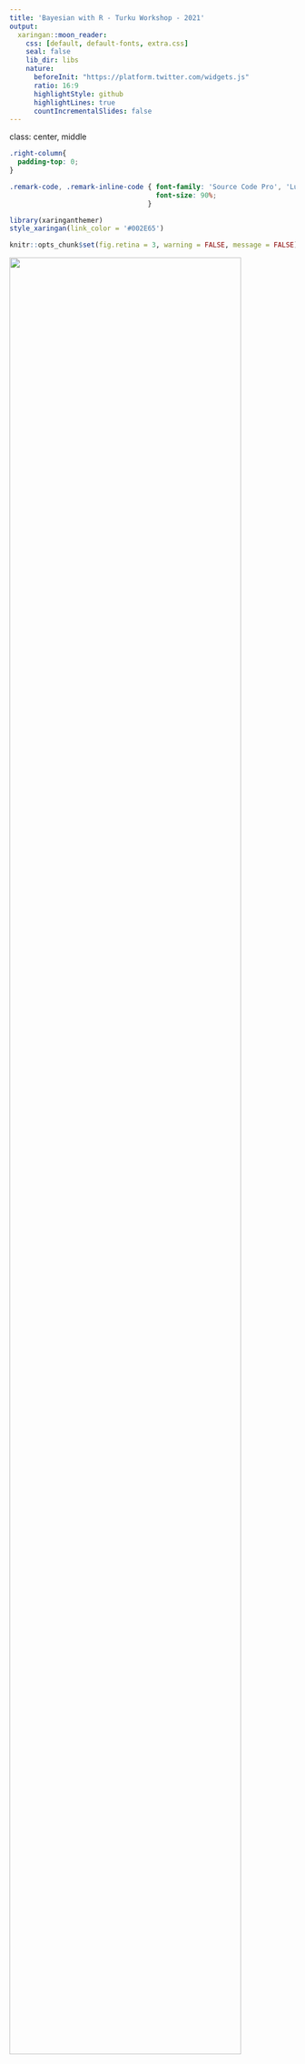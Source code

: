 ```yaml
---
title: 'Bayesian with R - Turku Workshop - 2021'
output:
  xaringan::moon_reader:
    css: [default, default-fonts, extra.css]
    seal: false
    lib_dir: libs
    nature:
      beforeInit: "https://platform.twitter.com/widgets.js"
      ratio: 16:9
      highlightStyle: github
      highlightLines: true
      countIncrementalSlides: false
---
```

class: center, middle
<style>

.center2 {
  margin: 0;
  position: absolute;
  top: 50%;
  left: 50%;
  -ms-transform: translate(-50%, -50%);
  transform: translate(-50%, -50%);
}

</style>

```css
.right-column{
  padding-top: 0;
}

.remark-code, .remark-inline-code { font-family: 'Source Code Pro', 'Lucida Console', Monaco, monospace;
                                    font-size: 90%;
                                  }


```

```r
library(xaringanthemer)
style_xaringan(link_color = '#002E65')
```


```r
knitr::opts_chunk$set(fig.retina = 3, warning = FALSE, message = FALSE)
```



<div class="my-logo-left"> <img src="img/UA-eng-hor-1-RGB.jpg" width="90%"/> </div>


# Workshop: Bayesian analyses in R 

.font160[
.SW-greenD[Sven De Maeyer]
]

[University of Antwerp / Faculty of Social Sciences]

.font80[
.UA-red[
13/09/2021
]
]


```r
library(tidyverse)
library(bayesplot)
library(tidybayes)
library(brms)
library(ggplot2)
library(DT)
library(bayestestR)
library(parameters)
library(see)
library(sjPlot)
library(RColorBrewer)
library(here)
```

---
background-image: url(despicable_me2.jpeg)
background-size: contain
class: inverse

## .yellow[About me]

- University  of Antwerp;  Faculty of Social Sciences; dept. Training and Education Sciences

- phd on methodological issues in research on School Effectiveness

- research on a broad range of topics (e.g. psychometrics, writing research, learning strategies, education for sustainable development, linguistics, speech development of impaired children, ...)

- my main focus shifted recently to Comparative Judgement and Learning from comparisons

- since a year or 2 discovering Bayesian Statistics & `brms`

<br>
<br>
<br>


Blog: https://svendemaeyer.netlify.app/

Twitter: @svawa

github: https://github.com/Sdemaeyer2

---
background-image: url(we_like_you_too.jpg)
background-size: contain
class: inverse, center, bottom


## .green[What about you?]

.black[Who has some experience with Bayesian analyses?]

.black[... with `Stan`?]

.black[ ... with `brms`?]

<br>
<br>
<br>

---
name: topicslide

# Topics

1.   Aims of the workshop & some practical stuff ([let's go there](#aims))

2.   What's Bayesian? ([let's go there](#Whats_Bayesian))

3.   Why .UA-red[`brms`]? ([let's go there](#why_brms))

4.   .UA-red[`brms`] basic example ([let's go there](#brms_example))

5.   Let's get practical: .SW-greenD[the example data] ([let's go there](#example_data))

6.   Let's slightly increase complexity ([let's go there](#add_complexity))

---
class: inverse-green, center, middle
name: aims

# 1.   Aims & practical stuff

.footnote[[<i> get me back to the topic slide</i>](#topicslide)]

---
## My aims  are ...
<br>
<br>
- to give some background on Bayesian statistics without getting too technical (I hope)
- to get you familiar with a basic workflow for a Bayesian analysis making use of .UA-red[ `brms`] and other great packages
- to let you apply what's learned on your data (so it's hands-on)
- to supply you with .UA-red[ `R code`] that may inspire
- to share some great sources

---

## All material is shared...

<br>

On Github there is a dedicated repository where you'll find:

- the Rmarkdown file for the slides

- saved models from the slides (some take too long to estimate 'live')

- data used for the exercises

<br>

The Github repository can be accessed using the following link:

[https://github.com/Sdemaeyer2/Turku_brms_2021]

<br>

The slides are on my Talks site [https://slides-sdemaeyer.netlify.app/]

---

## Zoom 
<br>
Recordings

<br>

Please ask questions and interfere! Just give a shout! 

<br>

Stuck with some exercises? 

$\rightarrow$ Share your screen and I will try to help

---
##Your own data

Day 2: 
.center2[
- some dedicated time to apply stuff to your own data
- be prepared:
  - think about some (simple) models (and possible priors...)
  - prepare your data  to avoid a lot of data issues on day 2
  - for the brave: try some modelling at home before day 2
]
---
name: Prerequisites

##Prerequisites

- be familiar with R
- have `CmdStan` & `cmdstanr` up and running (see https://mc-stan.org/cmdstanr/articles/cmdstanr.html)
- have `brms` installed
- have `tidyverse` installed


I will often use the .SW-greenD[functional programming] style making use of the pipe operator (works if `tidyverse` is loaded):

```r
A %>% B
```

This reads as .UA-red[take A] and then .UA-red[do B] 

An example:

```r
c(1,2,3,4,5) %>% mean()
```

reads as .UA-red[create a vector of the values 1, 2, 3, 4 and 5] and then .UA-red[calculate the mean]

Want to learn dplyr by nice GIFS: [hop to this great tweet feed](#tweet_dplyr)
---
class: inverse-green, center, middle
name: Whats_Bayesian

## What's Bayesian inference about?

.footnote[[<i> get me back to the topic slide</i>](#topicslide)]
---
## First things first...

<br>
<br>

What is <b>.SW-greenD[statistical inference]</b> about?

<br>
<br>

In your definition, what is a <b>.SW-greenD[statistical model]</b>?

<br>
<br>

What are <b>.SW-greenD[parameters]</b>?
---
## Frequentist vs. Bayesian inference

.pull-left[
```r
knitr::include_graphics("figures_inferences_NHST.jpeg")
```
]

.pull-right[
```r
knitr::include_graphics("figures_inferences_Bayes.jpeg")
```
]

---

## To get us started...

.left-column[
```r
knitr::include_graphics("Van_Helsing_1931.png")
```
]

.right-column[
- prof. dr. Von Helsing (a famous Vampire Hunter)

- How many Vampires are out there?

- Time for his famous .UA-red[Vampire Test]

- Sample of 200 citizens

- Result: 10.5%  = Vampire

- Ok, but what about the population?
]

---

## What a Frequentist approach can tell us

Make a Confidence Interval for the 10.5%:

- Estimate the sampling error:

  * sampling error: 0.0217

- Calculate upper and lower limit of the 95% CI:

  * lower: 0.0625
  * upper: 0.1475

- Inference:

> In 95% of the samples (of sample size 200) we would get a percentage of vampires varying somewhere between 6.25% and 14.75%

---

## The Bayesian approach

.left-column[
Before Von Helsing gathers data he had no knowledge at all! 

If we visualize this 'prior knowledge' it could look like this.]

.right-column[

```r
set.seed(1975)

Vamp_data_weinig <- sample(c(TRUE, FALSE), prob = c(0.14, 0.86),
                   size = 20, replace = TRUE)
n_draws = 10000
prior_prop = c(1, 1)
library(tidyverse)
data <- as.logical(Vamp_data_weinig)
data_indices <- round(seq(0, length(data), length.out = min(length(data) + 1, 20)))
proportion_success <- c(0, seq(0, 1, length.out = 100), 1)
dens_curves <- map_dfr(data_indices, function(i) {
    value <- ifelse(i == 0, "Prior", ifelse(data[i], "Vampire", "Not a Vampire"))
    label <- paste0("n=", i)
    probability <- dbeta(proportion_success,
                         prior_prop[1] + sum(data[seq_len(i)]),
                         prior_prop[2] + sum(!data[seq_len(i)]))
    probability <- probability / max(probability)
    data_frame(value, label, proportion_success, probability)
  })

dens_curves$label <- fct_rev(factor(dens_curves$label, levels =  paste0("n=", data_indices )))

dens_curves$value <- factor(dens_curves$value, levels = c("Prior", "Vampire", "Not a Vampire"))

library(purrr)

dens_curves0 <- dens_curves %>% filter(value == "Prior") 

p <- ggplot(dens_curves0, aes(x = proportion_success, y = label,
                               height = probability, fill = value)) 
p +
    ggridges::geom_density_ridges(stat="identity", color = "white", alpha = 0.8,
                                  panel_scaling = TRUE, size = 1) +
    scale_y_discrete("", expand = c(0.01, 0)) +
    scale_x_continuous("Proportion of Vampires") +
    scale_fill_manual(values = hcl(120 * 2:0 + 15, 100, 65), name = "", drop = FALSE) +
    ggtitle(paste0(
      "Prior distribution (before gathering data (so n=0))")) +
    theme_light() +
    theme(legend.position = "top")
```
]
---
## The Bayesian approach

.left-column[

Von Helsing starts testing ...

First tested person is NOT a Vampire!

So, 100% of Vampires is already less probable.

Time to adjust our knowledge
]

.right-column[
```r

set.seed(1975)

Vamp_data_vol <- sample(c(TRUE, FALSE), prob = c(0.14, 0.86),
                   size = 200, replace = TRUE)

set.seed(1975)

Vamp_data_weinig <- sample(c(TRUE, FALSE), prob = c(0.14, 0.86),
                   size = 20, replace = TRUE)

set.seed(1975)

Vamp_data_zeerweinig <- sample(c(TRUE, FALSE), prob = c(0.14, 0.86),
                   size = 1, replace = TRUE)

prop_model <- function(data = c(), prior_prop = c(1, 1), n_draws = 10000) {
  library(tidyverse)
  data <- as.logical(data)
  # data_indices decides what densities to plot between the prior and the posterior
  # For 20 datapoints and less we're plotting all of them.
  data_indices <- round(seq(0, length(data), length.out = min(length(data) + 1, 20)))
  
  # dens_curves will be a data frame with the x & y coordinates for the 
  # denities to plot where x = proportion_success and y = probability
  proportion_success <- c(0, seq(0, 1, length.out = 100), 1)
  dens_curves <- map_dfr(data_indices, function(i) {
    value <- ifelse(i == 0, "Prior", ifelse(data[i], "Vampire", "Not a Vampire"))
    label <- paste0("n=", i)
    probability <- dbeta(proportion_success,
                         prior_prop[1] + sum(data[seq_len(i)]),
                         prior_prop[2] + sum(!data[seq_len(i)]))
    probability <- probability / max(probability)
    data_frame(value, label, proportion_success, probability)
  })
  # Turning label and value into factors with the right ordering for the plot
  dens_curves$label <- fct_rev(factor(dens_curves$label, levels =  paste0("n=", data_indices )))
  dens_curves$value <- factor(dens_curves$value, levels = c("Prior", "Vampire", "Not a Vampire"))
  
  p <- ggplot(dens_curves, aes(x = proportion_success, y = label,
                               height = probability, fill = value)) +
    ggridges::geom_density_ridges(stat="identity", color = "white", alpha = 0.8,
                                  panel_scaling = TRUE, size = 1) +
    scale_y_discrete("", expand = c(0.01, 0)) +
    scale_x_continuous("Proportion of Vampires") +
    scale_fill_manual(values = hcl(120 * 2:0 + 15, 100, 65), name = "", drop = FALSE,
                      labels =  c("Prior   ", "Vampire   ", "Not a Vampire   ")) +
    ggtitle(paste0(
      "Binomial model - Data: ", sum(data),  " Vampires, " , sum(!data), " Not Vampires")) +
    theme_light() +
    theme(legend.position = "top")
  print(p)
  
  # Returning a sample from the posterior distribution that can be further 
  # manipulated and inspected
  posterior_sample <- rbeta(n_draws, prior_prop[1] + sum(data), prior_prop[2] + sum(!data))
  invisible(posterior_sample)
}

prop_model(Vamp_data_zeerweinig)
```

]
---

## The Bayesian approach

.left-column[
After testing the whole sample of 200 citizens, Von Helsing's knowledge is updated:
]

.right-column[
```r
Vamp_Posterior <- prop_model(Vamp_data_vol)
```
]
---

## The Bayesian approach

.left-column[
We get a probability for each possible percentage of vampires. 

* plot it in a .UA-red[probability density] plot

* summarize: e.g. 90% most probable values are situated between 7.5% and 14.8%
]

.right-column[
```r
Vamp_Posterior <- data.frame(Vamp_Posterior)
Vamp_Posterior$density_p <- pbinom(Vamp_Posterior$Vamp_Posterior,200,prob = c(0.14, 0.86))
p <- ggplot(Vamp_Posterior, aes(x = Vamp_Posterior)) 
p + geom_density(aes(y = ..density..*(1/10000)),color="darkblue", fill="lightblue",alpha=0.35)+
    theme_light() +
    theme(legend.position = "top") +
    scale_x_continuous("Proportion of Vampires") +
    scale_y_continuous("Density") +
    geom_vline(aes(xintercept=median(Vamp_Posterior)),
            color="darkblue", linetype="dashed", size=1) +
  annotate("label",label = "median = 0.107", x = 0.107, y = 0.001, colour = "darkblue")
```
]

---
## Advantages & Disadvantages of Bayesian analyses
<br>

Advantages:

- Natural approach to express uncertainty
- Ability to incorporate prior knowledge
- Increased model flexibility
- Full posterior distribution of the parameters
- Natural propagation of uncertainty

<br>

Disadvantage:

- Slow speed of model estimation
- Some reviewers don't understand you (<i>"give me the p-value"</i>)

.footnote[[*] Slight adaptation of a slide from Paul Bürkner's presentation available on YouTube  
[https://www.youtube.com/watch?v=FRs1iribZME] ] 

---

## Bayesian Theorem

.pull-left[
```r
knitr::include_graphics("prior_data_posterior.png")
```
]

.pull-right[

$$
P(\theta|data) = \frac{P(data|\theta)P(\theta)}{P(data)}
$$
<br>

with 

- $P(data|\theta)$ : the .UA-red[likelihood] of the data given our model $\theta$
- $P(\theta)$ : our .UA-red[prior] belief about model parameters 
- $P(\theta|data)$: the .UA-red[posterior] probability about model parameters
]

.footnote[meme from https://twitter.com/ChelseaParlett/status/1421291716229746689?s=20]
---

## Likelihood

.left-column[
  $P(data|\theta)$
  
  sometimes also written as
  
  $L(\theta|data)$
  ]
  
.right-colomn[

<br>

Actually this is our .UA-red[<b>model</b>] part

<br>

with $\theta$ being the model and all parameters in the model

]
---
## Likelihood

.left-column[
Example: 

.SW-greenD[<i>What if we want to model how fast people can run a 1OK?</i>]

```r
knitr::include_graphics("running.jpg")
```

]

.right-column[

Data = 10 observations (Running times for 10K in minutes)

```r
RT <- c(
  52,
  54,
  58,
  48,
  41, ## whoow; flying!
  49,
  72,
  53,
  64,
  62)
RT
```

The model (<i>normal distribution</i>):

$y_i \backsim N(\mu, \sigma)$

The parameter values that maximize the likelihood of our data:
.footnotessize[
```r
Mean_RT <- mean(RT, na.rm = T)
Mean_RT
Sd_RT   <- sd(RT, na.rm = T)
Sd_RT
```
  ]
]

---

## Prior
.center2[
.SW-greenD[
Expression of our prior knowledge (belief) about probable parameter values as a probability density function
]
<br> <br>
><i>"For Bayesians, the data are treated as fixed and the parameters vary. [...] Bayes' rule tells us that to calculate the posterior probability distribution we must combine a likelihood with a prior probability distribution over parameter values." </i>
<br> (Lambert, 2018, p.88)
]

---

## Prior

.left-column[
Example: 

.SW-greenD[<i>What if we want to model how fast people can run a 1OK?</i>]

```r
knitr::include_graphics("running.jpg")
```

]

.right-column[

$y_i \backsim N(\mu, \sigma)$

Express our prior beliefs about 

.UA-red[
$\mu$
] 

and 
.UA-red[
$\sigma$
]

.UA-blue[
> .Large[🤔] <i> Please share your thoughts? What are possible values of  the population average and standard deviation for our example?] </i>

]

---

## Prior

.pull-left[
### Uninformative / Vague

When .SW-greenD[objectivity] is crucial and you want <i> .SW-greenD[let the data speak for itself...] </i>

]
.pull-right[
### Informative

When including significant information is crucial 

-   previously collected data
-   results from former research/analyses
-   data of another source
-   theoretical considerations
]

---

## Prior

.left-column[
Example: 

.SW-greenD[<i>What if we want to model how fast people can run a 1OK?</i>]

```r
knitr::include_graphics("running.jpg")
```

]

.right-column[
<b>Vague priors for $\mu$ </b>

```r
X <- seq(0, 200, by = 0.1)

Vague1 <- dnorm(
  X, 
  50,
  20
  )

Vague2 <- dunif(
  X,
  min = 1,
  max = 180
)


data_frame(X, Vague1, Vague2) %>%
  pivot_longer(c(Vague1, Vague2)) %>%
  rename(Prior = name) %>%
  ggplot(aes(x = X, y = value, lty = Prior)) + 
    geom_line() +
    labs(
      x = expression(mu),
      y = "density"
    ) +
  theme_linedraw()

```

]

---

## Say we have following priors

```r
par(mfrow=c(2,2))
curve( dnorm( x , 50 , 20 ) , from=1 , to=200 ,xlab="mu", main="Prior for mu")
curve( dunif( x , 1 , 40 ) , from=-10 , to=50 ,xlab="sigma", main="Prior for sigma")
```

---
## Calculate the Posterior by hand (aka .UA-red[grid approximation])
.pull-left[
```r
# sample some values for mu and sigma
mu.list <- seq(from = 30, 
               to = 90, 
               length.out=200)
sigma.list <- seq(from = 2, 
                  to = 30, 
                  length.out = 200)
post <- expand.grid(mu = mu.list, 
                    sigma = sigma.list)

# Calculate the loglikelihood of the data
# for each parameter value
post$LL <- 
  sapply(1:nrow(post), 
    function(i) sum(
      dnorm(
        RT ,
        mean=post$mu[i] ,
        sd=post$sigma[i] ,
        log=TRUE ) ) )
```

]
.pull-right[
```r
# Calculate posterior as product 
# of LL and Prior
# but you see a '+ sign' 
# because we put everything on the 
# log scale 
# (to avoid getting zero's 
#  due to rounding in R)

post$prod <- post$LL + 
  dnorm(post$mu, 50 , 10 , TRUE) + 
  dunif(post$sigma , 1 , 40 , TRUE)

# Re-scale the posterior 
# to the probability scale
post$prob <- exp(post$prod - 
                   max(post$prod)
                 )
```
]

---

## Visualise the posterior distribution

<i> Make a contour plot </i>

.pull-left[

```r
# Sampling going on
# So for reproducibility

set.seed(1975)

post %>%
  # sample 10000 rows
  # with replacement
  # higher prob higher prob to 
  # be sampled
  sample_n(size = 10000, 
           replace = TRUE, 
           weight = prob) %>%
  
  # create the plot
  ggplot(aes(x = mu, y = sigma)) +
  geom_density_2d_filled() + 
  theme_minimal()
```
]

.pull-right[

```r
set.seed(1975)

post %>%
  sample_n(size = 10000, replace = TRUE, weight = prob) %>%
  ggplot(aes(x = mu, y = sigma)) +
  geom_density_2d_filled() + 
  theme_minimal()
```
]

---

## Visualise the posterior distributions

<i> Or sample from posterior and plot simple density plots </i>

```r
sample.rows <- sample(1:nrow(post), size=10000, replace=TRUE, prob=post$prob)

sample.mu <- post$mu[sample.rows]
sample.sigma <- post$sigma[sample.rows]
```

.pull-left[

```r
plot(density(sample.mu),main="mu")
```
]

.pull-right[
```r
plot(density(sample.sigma),main="sigma")
```
]
---
class: inverse-green, center, middle
name: why_brms

## 3. Why `brms`?

.footnote[[<i> get me back to the topic slide</i>](#topicslide)]
---
## Imagine

A 'simple' linear model

<br>

$$\begin{aligned}
  & RT_{i}  \sim N(\mu,\sigma_{e_{i}})\\
  & \mu = \beta_0 + \beta_1*\text{Weigth}_{i} + \beta_2*\text{Height}_{i} + \beta_3*\text{Age}_{i} + \beta_4*\text{WeeklyTrainingHours}_{i} + \beta_5*\text{Gender}_{i} \\
\end{aligned}$$

<br>

So you can get a REALLY LARGE number of parameters!

---
## Markov Chain Monte Carlo - Why?

Complex models $\rightarrow$ Large number of parameters $\rightarrow$ exponentional number of combinations!

<br>

Posterior gets unsolvable by grid approximation

<br>

We will approximate the 'joint posterior' .SW-greenD[by 'smart' sampling]

<br>

Samples of combinations of parametervalues are drawn

<br>

BUT: .SW-greenD[samples will not be random!]

---
## MCMC - demonstrated

.center2[
Following link brings you to an interactive tool that let's you get the basic idea behind MCMC sampling:

https://chi-feng.github.io/mcmc-demo/app.html#HamiltonianMC,standard
]

---

## Side-step: conjugate priors

Some prior probability distributions can be <i>'more easely'</i> combined with a certain likelihood!

These are called .SW-greenD[<b>conjugate</b>] priors

<b>PRO: </b>

You can actually analytically calculate the posterior. 
So: no need for all the sampling and approximation of the posterior.

A list of conjugate likelihood-prior pairs: https://en.wikipedia.org/wiki/Conjugate_prior

<b>BUT: </b>
><i>"Simplicity comes with a cost! In most real-life examples of inference, the contraint of choosing likelihood-prior conjugate pairs is too restrictive and can lead us to use models that inadequately capture the variability in the data. (Lambert, 2018, p. 209)"

---
## Software

<br>

- different dedicated software/packages are available: JAGS / BUGS / Stan

<br>

- most powerful is .UA-red[Stan]! Specifically the *Hamiltonian Monte Carlo* algorithm makes it the best choice at the moment


<br>


- .UA-red[Stan] is a probabilistic programming language that uses C++ 

---

## Example of Stan code

.scriptsize[
```r
load(here("Models", "Model_math_naive.R"))
stancode(Model_math_naive)
```
]
---

![alt text](brms_procedure.jpeg)

---
class: inverse-green, center, middle
name: brms_example

## 4. `brms` basic example

.footnote[[<i> get me back to the topic slide</i>](#topicslide)]
---

## `brms` syntax
Very very similar to `lme4` and in line with typical R-style writing up of a model ...
.pull-left[
`lme4`

```r
Model <- lmer(
  y ~ x1 + x2 + (1|Group),
  data = Data,

  
  
  ...
)
```
]


.pull-left[
`brms`

```r
Model <- brm(
  y ~ x1 + x2 + (1|Group),
  data = Data,
* family = "gaussian",
* backend = "cmdstanr"
  
  ...
)
```
]

Notice: 

- `family = "gaussian"` indicates the "likelihood" function we will use
- `backend = "cmdstanr"` indicates the way we want to interact with Stan and C++

---

## Let's retake the example on running
.left-column[
Example: 

.SW-greenD[<i>What if we want to model how fast people can run a 1OK?</i>]

```r
knitr::include_graphics("running.jpg")
```

]

.right-column[
The simplest model looked like:

$$
RT_i \sim N(\mu,\sigma_e)
$$

In `brms` this model is:

```r
# First make a dataset from our RT vector
DataRT <- data_frame(RT)

Mod_RT1 <- brm(
  RT ~ 1, # We only model an intercept
  data = DataRT,
  backend = "cmdstanr",
  seed = 1975
)
```

.UA-red[<b>
.Large[🏃]  Try it yourself and run the model ...
</b>
]
]

---

```r
Mod_RT1 <- readRDS(here("models", "Mod_RT1.RDS"))
```

```r
knitr::include_graphics("RT_Model1_Estimation.jpg")
```

---
## But ...
.center2[
```r
knitr::include_graphics("MCMC_Skeleton.jpg")
```
]
---

## So

For the workshop all models are in the .SW-greenD[models] folder

You can normally read model information with `readRDS`

Here's an example:

```r
Mod_RT1 <- readRDS(here("models", "Mod_RT1.RDS"))
```

This model information was saved with the `saveRDS` function:

```r
saveRDS(Mod_RT1, here("models", "Mod_RT1.RDS"))
```

.footnote[Notice that I use the package `here` allowing me to access files anywhere in the RStudio Projects folder using the `here( )` commando (no fuzz with paths on your computer)]

---

# MCMC = sampling

.left-column[
MCMC results will differ each time run 

<br>

Of course, not a lot if your model is good!

<br>

So, what if you want to be reproducible?

]


.right-column[

```r
Mod_RT1 <- brm(
  RT ~ 1, # We only model an intercept
  data = DataRT,
  backend = "cmdstanr",
* seed = 1975 # make sure we get the same results each time :-)
)
```

]

---

## Good old `summary( )` function


```r
summary(Mod_RT1)
```

---

## Samples & chains?

```r
summary(Mod_RT1)
```

<i>By default `brms` sets .SW-greenD[4 chains of 2000 iterations] of which .SW-greenD[1000 iterations/chain are warm-up] </i>

---

## Samples & chains: what are 'burn-in' iterations

.center2[
```r
knitr::include_graphics("mcmc_fases_p1.png")
```
]

---

## Samples & chains: what are 'burn-in' iterations

.center2[
```r
knitr::include_graphics("mcmc_fases_p2.png")
```
]

---

## Samples & chains: what are 'burn-in' iterations

.center2[
```r
knitr::include_graphics("mcmc_fases_p3.png")
```
]

---

## Good ald `plot( )` function
.pull-left[
```r
plot(Mod_RT1)
```
]
.pull-right[

.UA-red[Left panel]

the posterior distributions (<i>later we will see other more informative ways to plot the information in the posterior</i>)

.UA-red[Right panel] 

the convergence of the each parameter 

$\rightarrow$ should look like a caterpillar


```r
knitr::include_graphics("catterpillar.jpeg")
```

]

---

## Model Convergence

.pull-left[
```r
knitr::include_graphics("Vethari_paper.jpg")
```
]
.pull-right[
- $\widehat R$ < 1.015 for each parameter estimate

- at least 4 chains are recommended

- Effective Sample Size (ESS) > 400 to rely on $\widehat R$ 
]

---

## Let's inspect the output again

```r
summary(Mod_RT1)
```

---
class: inverse-green, center, middle
name: example_data

## 5. Let's get practical: the example dataset

.footnote[[<i> get me back to the topic slide</i>](#topicslide)]
---
## Judging 'argumentative texts'


![alt text](DPAC__Groep_1_CJ__DMM_607-701_Page_1-2.png__Full_recordings__All_Participants.jpg)
---

## Procedure

- 26 high school teachers (Dutch) voluntary participated

- each did 10 comparisons of 2 argumentative texts from 10th graders

- 3 batches of comparisons with random allocation of judges to one of the batches

- all batches similar composition of comparisons regarding the characteristics of the pairs; the pairs, however not the same

- Tobii TX300 dark pupil eye-tracker with a 23-inch TFT monitor (max. resolution of 1920 x 1080 pixels)

- data sampled binocularly at 300 Hz 

---
## AOI's

![alt text](example_AOI.png)
---

## The data

```r
load(here("data","Durations_CJ.Rdata"))

Durations_CJ %>% 
  DT::datatable(
  fillContainer = FALSE, 
  options = list(pageLength = 8,
                 columnDefs = list(list(
                    targets = 1,
                    render = JS(
                    "function(data, type, row, meta) {",
                    "return type === 'display' && data.length > 5 ?",
                    "'<span title=\"' + data + '\">' + data.substr(0, 6) + '...</span>' :                        data;",
                    "}")
                    )
                  )), 
    callback = JS('table.page(1).draw(false);')
) %>% formatRound(columns=c('Dur_Log'), digits=3)
```


---
class: inverse-green, center, middle
name: add_complexity

## 6. Let's slightly increase complexity

.footnote[[<i> get me back to the topic slide</i>](#topicslide)]

---

## Question 1

.UA-red[<i><b> How much time do people spend in a text (in total) when comparing two texts? </i></b>]

A simple model could look like:

$$
log(Time_i) \sim N(\mu,\sigma_e)
$$

with $Time_i$ being the total time for each combination of participant, comparison and AOI_type

.small[
```r
Durations_CJ %>%
  group_by(Partic, Compar, AOI_Type) %>%
  summarize(
    Dur_Seconds = mean(Dur_Seconds),
    Dur_Log = mean(Dur_Log)
  ) %>% head(5)
```
]

---

## Question 1

.UA-red[<i><b> How much time do people spend in a text (in total) when comparing two texts? </i></b>]

A simple model could look like:

$$
log(Time_i) \sim N(\mu,\sigma_e)
$$

----
.UA-red[<b>
.left-column[.Super[🏃]  ]

.right-column[
- Try it yourself and run the model
- Inspect convergence
- Interpret the results
</b>
]
]

---

## Question 1

First we make a dataset

```r
Data_CJ1 <- Durations_CJ %>%
  group_by(Partic, Compar, AOI_Type) %>%
  summarize(
    Dur_Seconds = mean(Dur_Seconds),
    Dur_Log = mean(Dur_Log)
  )
```

Then we can run the model

```r
Model1_CJ <- brm(
  Dur_Log ~ 1,
  data = Data_CJ1,
  family = "gaussian",
  backend = "cmdstanr",
  seed = 1975
)
```

---

## Question 1

```r
Model1_CJ <- readRDS(here("models", "Model1_CJ.RDS"))
summary(Model1_CJ)
```

???

Convergence is clearly ok!

---

## Question 1

```r
plot(Model1_CJ)
```

---

## Further exploration of the posterior

Pull the 4000 samples of our parameter values from the posterior with

.UA-red[`posterior_samples()`]

```r
posterior_samples(Model1_CJ) %>%
  head(10)
```

.footnote[*with the `head()` function we ask to only show the first 10 rows]

---

## Time to unpack the plotting power of `ggplot2`
.center2[
First we set a custom theme that makes our plots look 'better'


```r
theme_set(theme_linedraw() +
            theme(text = element_text(family = "Times"),
                  panel.grid = element_blank()))
```
]

---
## Time to unpack the plotting power of `ggplot2`

.pull-left[
Package .UA-red[`tidybayes`] is a wrapper including functions from .UA-red[`ggdist`] that open a lot of plotting options

.footnotesize[

```r
posterior_samples(Mode1l_CJ) %>%         # Get draws of the posterior
  select(b_Intercept) %>%                # Only select our Intercept
  pivot_longer(everything()) %>%         # Rearrange the result to plot
  ggplot(aes(x = value, y = name)) +     # Let's plot...
*   stat_pointinterval(.width = .89) +   # 89% CI
    xlab("marginal posterior")           # Set our x-axis label
```
]
]

.pull-right[
```r
posterior_samples(Model1_CJ) %>%
  select(b_Intercept) %>%
  pivot_longer(everything()) %>%
  ggplot(aes(x = value, y = name)) +
    stat_pointinterval(.width = .89) +
    xlab("marginal posterior")
```
]

---
## Your turn

.center2[
.UA-red[<b>
.left-column[.Super[🏃]  ]


- Make a similar plot for the estimate of the standard deviation
- With a CI of 80%
- Interpret the results
</b>
]
]

---

## Solution...

.pull-left[
.footnotesize[

```r
posterior_samples(Mode1l_CJ) %>%         # Get draws of the posterior
* select(sigma) %>%                      # Only select sigma
  pivot_longer(everything()) %>%         # Rearrange the result to plot
  ggplot(aes(x = value, y = name)) +     # Let's plot...
*   stat_pointinterval(.width = .80) +   # 80% CI
    xlab("marginal posterior")           # Set our x-axis label
```
]
]

.pull-right[
```r
posterior_samples(Model1_CJ) %>%
  select(sigma) %>%
  pivot_longer(everything()) %>%
  ggplot(aes(x = value, y = name)) +
    stat_pointinterval(.width = .80) +
    xlab("marginal posterior")
```
]

---

## Another type of plot with some more information in it

Let's use .UA-red[`stat_interval()`] from the `ggdist` package
.pull-left[
.scriptsize[

```r
posterior_samples(Model1_CJ) %>%  
  select(b_Intercept) %>%               
  ggplot(aes(x = b_Intercept, y = 0)) +             
*  stat_interval(
*    .width = c(.95,.90,.50)   # The CI's to plot 
*    ) + 
   xlab("marginal posterior") + 
   scale_y_continuous(   # No y-axis information
     NULL, 
     breaks = NULL
     ) +
   scale_color_brewer()
```
]
]

.pull-right[
```r
posterior_samples(Model1_CJ) %>%  
  select(b_Intercept) %>%               
  ggplot(aes(x = b_Intercept, y = 0)) +                 
   stat_interval(
     .width = c(.95,.90,.50)
     ) +
   xlab("marginal posterior") + 
   scale_y_continuous(
     NULL, 
     breaks = NULL) +
   scale_color_brewer()
```
]

---

## Your turn

.center2[
.UA-red[<b>
.left-column[.Super[🏃]  ]


- Make a similar plot for the estimate of the standard deviation
- With a CI of 50%, 80%, 89%, 95% 
</b>
]
]
---

## Solution

.pull-left[
.scriptsize[

```r
posterior_samples(Model1_CJ) %>%  
  select(sigma) %>%               
  ggplot(aes(x = sigma, y = 0)) +             
*  stat_interval(
*    .width = c(.95, .89,.80,.50)   # The CI's to plot 
*    ) + 
   xlab("marginal posterior") + 
   scale_y_continuous(  
     NULL, 
     breaks = NULL
     ) +
   scale_color_brewer()
```
]
]

.pull-right[
```r
posterior_samples(Model1_CJ) %>%  
  select(sigma) %>%               
  ggplot(aes(x = sigma, y = 0)) +                 
   stat_interval(
     .width = c(.95,.89,.80,.50)
     ) +
   xlab("marginal posterior") + 
   scale_y_continuous(
     NULL, 
     breaks = NULL) +
   scale_color_brewer()
```
]
---

## We can also integrate plots for mu and sigma

And we introduce the .UA-red[`stat_halfeye()`] function of `ggdist`
.pull-left[
.footnotesize[

```r
names <- c("mu","sigma")

posterior_samples(Model1_CJ) %>%
  select(b_Intercept,sigma) %>%
  set_names(names) %>%
  pivot_longer(everything()) %>%
  ggplot(aes(x = value, y = 0)) +
*  stat_halfeye(.width = .89, normalize = "panels") +
   scale_y_continuous(NULL, breaks = NULL) +
   xlab("marginal posterior") +
   facet_wrap(~name, scales = "free")
```
]
]

.pull-right[
```r
names <- c("mu","sigma")

posterior_samples(Model1_CJ) %>%
  select(b_Intercept,sigma) %>%
  set_names(names) %>%
  pivot_longer(everything()) %>%
  ggplot(aes(x = value, y = 0)) +
  stat_halfeye(.width = .89, normalize = "panels") +
  scale_y_continuous(NULL, breaks = NULL) +
  xlab("marginal posterior") +
  facet_wrap(~name, scales = "free")
```
]
---

## Your turn

.center2[
.UA-red[<b>
.left-column[.Super[🏃]  ]


- Try to replicate the graph
- But with other CI's (e.g. for 50%, 90% and 95%)
</b>
]
]

---

## Solution

.pull-left[
.footnotesize[

```r
names <- c("mu","sigma")

posterior_samples(Model1_CJ) %>%
  select(b_Intercept,sigma) %>%
  set_names(names) %>%
  pivot_longer(everything()) %>%
  ggplot(aes(x = value, y = 0)) +
*  stat_halfeye(
*   .width = c(.50, .90, .95), normalize = "panels") +
   scale_y_continuous(NULL, breaks = NULL) +
   xlab("marginal posterior") +
   facet_wrap(~name, scales = "free")
```
]
]

.pull-right[
```r
names <- c("mu","sigma")

posterior_samples(Model1_CJ) %>%
  select(b_Intercept,sigma) %>%
  set_names(names) %>%
  pivot_longer(everything()) %>%
  ggplot(aes(x = value, y = 0)) +
  stat_halfeye(.width = c(.5, .9, .95), normalize = "panels") +
  scale_y_continuous(NULL, breaks = NULL) +
  xlab("marginal posterior") +
  facet_wrap(~name, scales = "free")
```
]

---

## How to get rid of the log?

We can simply do calculations with our posterior samples! So, we can just use `exp()`:

.pull-left[
.footnotesize[

```r
names <- c("mu_log_scale","mu_sec", "sigma")

posterior_samples(Model1_CJ) %>%
  select(b_Intercept,sigma) %>%
* mutate(
*     mu_sec = exp(b_Intercept)
* ) %>% 

  # we do the select() again to reorder the columns
  # this is not super necessary, but then look out
  # with setting the names of the columns!
  
* select(b_Intercept, mu_sec, sigma) %>%
  set_names(names) %>%
  pivot_longer(everything()) %>%
  ggplot(aes(x = value, y = 0)) +
  stat_halfeye(.width = c(.5, .9, .95), normalize = "panels") +
  scale_y_continuous(NULL, breaks = NULL) +
  xlab("marginal posterior") +
  facet_wrap(~name, scales = "free")
```

]
]

.pull-right[

```r
names <- c("mu_log_scale","mu_sec", "sigma")

posterior_samples(Model1_CJ) %>%
  select(b_Intercept,sigma) %>%
  mutate(
      mu_sec = exp(b_Intercept)
  ) %>% 
  select(b_Intercept, mu_sec, sigma) %>%
  set_names(names) %>%
  pivot_longer(everything()) %>%
  ggplot(aes(x = value, y = 0)) +
  stat_halfeye(.width = c(.5, .9, .95), normalize = "panels") +
  scale_y_continuous(NULL, breaks = NULL) +
  xlab("marginal posterior") +
  facet_wrap(~name, scales = "free")
```

]

---

## Question 2

.UA-red[<i><b> Does the time that people spend reading a text differs for both texts if we control for the length of the text? </i></b>]

A model could look like:

$$\begin{aligned}
  & log(Time_{i})  \sim N(\mu,\sigma_{e_{i}})\\
  & \mu = \beta_0 + \beta_1*\text{Right_Text}_{i} + \beta_2*\text{Text_Length}_{i} \\
\end{aligned}$$


```r
load(here("data", "Data_CJ2.Rdata"))
head(Data_CJ2, 6)
```


---

## Your turn

.center2[
.UA-red[<b>
.left-column[.Super[🏃]  ]


- Try to run the model with `brms`
- Check model convergence
- Make one plot to visualise the posteriors for the regression parameters
</b>
]
]

---

## Solution

```r
Model2_CJ <- brm(
  Dur_Log ~ 1 + Text_Length + Right_Text,
  data = Data_CJ2,
  family = "gaussian",
  backend = "cmdstanr",
  seed = 1975
)
```


---

## Solution

Visual checking of convergence

```r
Model2_CJ <- readRDS(here("models", "Model2_CJ.RDS"))
```

.pull-left[
```r
plot(Model2_CJ)
```
]

.pull-right[
```r
plot(Model2_CJ)
```
]


---

## Solution: check output

.small[
```r
summary(Model2_CJ)
```
]

---

## Solution: create plot on posteriors for beta's


.pull-left[

```r
posterior_samples(Model2_CJ) %>%
  select(
    b_Intercept,
    b_Text_Length,
    b_Right_Text
  ) %>%
  pivot_longer(everything()) %>%
  ggplot(aes(x = value, y = 0)) +
  stat_halfeye(
    .width = c(.5, .9, .95), 
    normalize = "panels") +
  scale_y_continuous(NULL, breaks = NULL) +
  xlab("marginal posterior") +
  facet_wrap(~name, scales = "free")
  
```
]

.pull-right[
```r
posterior_samples(Model2_CJ) %>%
  select(
    b_Intercept,
    b_Text_Length,
    b_Right_Text
  ) %>%
  pivot_longer(everything()) %>%
  ggplot(aes(x = value, y = 0)) +
  stat_halfeye(.width = c(.5, .9, .95), normalize = "panels") +
  scale_y_continuous(NULL, breaks = NULL) +
  xlab("marginal posterior") +
  facet_wrap(~name, scales = "free")
  
```
]

---

## Let's introduce `mcmc_areas()` from the `bayesplot`

.pull-left[
```r
mcmc_areas(
  Model2_CJ,
  pars = c("b_Intercept", 
           "b_Text_Length",
           "b_Right_Text"),
  prob = 0.89
)
```


]

.pull-right[

```r
mcmc_areas(
  Model2_CJ,
  pars = c("b_Text_Length",
           "b_Right_Text"),
  prob = 0.89
)
```

]


---

## or `mcmc_areas_ridges` from `bayesplot`

.pull-left[
```r
mcmc_areas_ridges(
  Model2_CJ,
  pars = c("b_Text_Length",
           "b_Right_Text"),
  prob = 0.89
)
```


]

.pull-right[

```r
mcmc_areas_ridges(
  Model2_CJ,
  pars = c("b_Intercept", 
           "b_Text_Length",
           "b_Right_Text"),
  prob = 0.89
)
```

]

---

## or `mcmc_intervals` from `bayesplot`

& let's play around with the `color_scheme_set()` that works with all `bayesplot` functions...

.pull-left[
```r
color_scheme_set("red")
mcmc_intervals(
  Model2_CJ,
  pars = c("b_Text_Length",
           "b_Right_Text"),
  prob = 0.89
)
```


]

.pull-right[

```r
color_scheme_set("red")
mcmc_intervals(
  Model2_CJ,
  pars = c("b_Text_Length",
           "b_Right_Text"),
  prob = 0.89
)
```

]

---

## CI's (ETI's) vs. HDI's


```r
# Generate a gamma distribution (that is skew)
set.seed(1975)
posterior <- distribution_gamma(1000, 1.5, 2)

# Compute HDI and Quantile CI
ci_hdi <- ci(posterior, method = "HDI")
ci_eti <- ci(posterior, method = "ETI")

# Plot the distribution and add the limits of the two CIs
posterior %>% 
  estimate_density(extend = TRUE) %>% 
  ggplot(aes(x = x, y = y)) +
  geom_area(fill = "#E6AB02") +

  # HDI in green
  geom_vline(xintercept = ci_hdi$CI_low, color = "#66A61E", size = 2) +
  geom_vline(xintercept = ci_hdi$CI_high, color = "#66A61E", size = 2) +
  # ETI in purple
  geom_vline(xintercept = ci_eti$CI_low, color = "#7570B3", size = 2) +
  geom_vline(xintercept = ci_eti$CI_high, color = "#7570B3", size = 2) +
  scale_y_continuous("posterior probability density") +
  scale_x_continuous("possible parameter values") +
  ggtitle("A skew posterior with a 89% HDI (green lines) \n and a 89% CI (aka ETI) (purple lines)")
```



---

## Alternative for p-values?

---

## Alternative for p-values?

.pull-left[
```r
knitr::include_graphics("Kruchke_2018.jpg")
```
]
.pull-right[

<b>.UA-red[ROPE] </b>: Region Of Practical Equivalence

.SW-greenD[
<i> 
> Set a region of parameter values that can be considered equivalent to having no effect

</i>
]

- in standard effect sizes the advised default is a range of -0.1 to 0.1

- this equals half of a small effect size (Cohen, 1988)

- all parameter values in that range are set equal to no effect
]

---

## Alternative for p-values?

.pull-left[
```r
knitr::include_graphics("Kruchke_2018.jpg")
```
]
.pull-right[

<b>.UA-red[ROPE + HDI rule] </b>

- 95% of HDI out of ROPE $\rightarrow$ $H_0$ rejected

- 95% of HDI all in ROPE $\rightarrow$ $H_0$ not rejected

- 95% of HDI partially out of ROPE $\rightarrow$ undecided
]

---

## HDI + ROPE with `brms` results

We can use the `equivalence_test()` function of the `bayestestR` package

```r
equivalence_test(Model2_CJ)
```

---

## Or the `parameters` package

This package has the nice flexible `model_parameters()` function!

.footnotezise[
```r
posterior_samples(Model2_CJ) %>%
  model_parameters(rope_range=c(-0.12,0.12))
```
]

`pd` stands for <i>.SW-greenD[probability of direction]</i>

---

## Now it's getting more fun

We can combine `model_parameters()` with `plot()` because the `see` package deals with the output!


.pull-left[
```r
posterior_samples(Model2_CJ) %>%
  select(
    b_Right_Text,
    b_Text_Length
  ) %>%
  model_parameters(
    ) %>%
  plot(show_labels = TRUE, 
       size_text = 3)
```
]

.pull-right[

```r
posterior_samples(Model2_CJ) %>%
  select(
    b_Right_Text,
    b_Text_Length
  ) %>%
  model_parameters() %>%
  plot(show_labels = TRUE, size_text = 3)
```
]

---

## Now it's getting more fun

And another one ... 

We can combine `equivalence_test` with `plot()` as well thx to the `see` package!


.pull-left[
```r
equivalence_test(Model2_CJ) %>%
  plot( )
```
]

.pull-right[

```r
equivalence_test(Model2_CJ) %>%
  plot( )
```
]

---

<i>"Hey! You promised mixed effects model"</i>

## Question 3

.UA-red[<i><b> Does the time that people spend reading a text differs for both texts if we control for the length of the text? </i></b>]


In the previous analyses we neglected that we have multiple observations per person!


A mixed effects model could look like:

$$\begin{aligned}
  & log(Time_{ij})  \sim N(\mu,\sigma_{e_{ij}})\\
  & \mu = \beta_0 + \beta_1*\text{Right_Text}_{i} + \beta_2*\text{Text_Length}_{i} + \mu_j\\
  & \mu_j \sim N(0,\sigma_{u_j})
\end{aligned}$$

---

## Adding random term to the model 

```r
Model3_CJ <- brm(
* Dur_Log ~ Text_Length + Right_Text + (1|Partic),
  data = Data_CJ2,
  family = "gaussian",
  backend = "cmdstanr",
  seed = 1975
)
```

----

.UA-red[<b>
.left-column[.Super[🏃]  ]


- Estimate the model
- Check the output
- Interpret the results
</b>
]



---

## Solution

.footnotesize[
```r
Model3_CJ <- readRDS(here("models", "Model3_CJ.RDS"))

summary(Model3_CJ)
```
]

---

## What do we get?

If we want to plot information on the variances (or sd) we have to know the names of elements

.footnotesize[
```r
posterior_samples(Model3_CJ) %>%
  str()
```
]

---

# Your turn!

.UA-red[<b>
.left-column[.Super[🏃]  ]


- Make a plot to summarise the posterior for sigma & the sd for participants
- If your quick! Play around with different options we saw
</b>
]

---

## A possible solution:

.pull-left[
```r
posterior_samples(Model3_CJ) %>%
  select(
    sigma,
    sd_Partic__Intercept
  ) %>%
  model_parameters(
    ) %>%
  plot(show_labels = TRUE, 
       size_text = 3)
```
]

.pull-right[
```r
posterior_samples(Model3_CJ) %>%
  select(
    sigma,
    sd_Partic__Intercept
  ) %>%
  model_parameters(
    ) %>%
  plot(show_labels = TRUE, 
       size_text = 3)
```
]

---

## Make plot for random effects

We can also make plots for all mu_j's (aka: the specific residuals for each participant)

.pull-left[

```r
posterior_samples(Model3_CJ) %>%
  select(
    starts_with("r_Partic")
    ) %>%
  pivot_longer(
    starts_with("r_Partic")
    ) %>% 
  mutate(
    mu_j = value
    ) %>%
  ggplot(
    aes(x = mu_j, y = reorder(name, mu_j))
    ) +
    stat_pointinterval(
      point_interval = mean_qi,
      .width = .89, 
      size = 1/6
      ) +
  scale_y_discrete("")
```

]

.pull-right[

```r
posterior_samples(Model3_CJ) %>%
  select(
    starts_with("r_Partic")
    ) %>%
  pivot_longer(
    starts_with("r_Partic")
    ) %>% 
  mutate(
    mu_j = value
    ) %>%
  ggplot(
    aes(x = mu_j, y = reorder(name, mu_j))
    ) +
    stat_pointinterval(
      point_interval = mean_qi,
      .width = .89, 
      size = 1/6
      ) +
  scale_y_discrete("")
```

]

---

## Make plot for random effects

Remember! We can simply calculate with the posterior! So, we can rescale the mu_j's back to seconds...

.pull-left[

```r
posterior_samples(Model3_CJ) %>%
  select(
    starts_with("r_Partic")
    ) %>%
  pivot_longer(
    starts_with("r_Partic")
    ) %>% 
  mutate(
*   mu_j = exp(value)
    ) %>%
  ggplot(
    aes(x = mu_j, y = reorder(name, mu_j))
    ) +
    stat_pointinterval(
      point_interval = mean_qi,
      .width = .89, 
      size = 1/6
      ) +
  scale_y_discrete("")
```

]

.pull-right[

```r
posterior_samples(Model3_CJ) %>%
  select(
    starts_with("r_Partic")
    ) %>%
  pivot_longer(
    starts_with("r_Partic")
    ) %>% 
  mutate(
    mu_j = exp(value)
    ) %>%
  ggplot(
    aes(x = mu_j, y = reorder(name, mu_j))
    ) +
    stat_pointinterval(
      point_interval = mean_qi,
      .width = .89, 
      size = 1/6
      ) +
  scale_y_discrete("")
```

]

---

## Another great package `sjPlots`

.pull-left[

```r
library(sjPlot)
tab_model(Model3_CJ)
```


]
.pull-right[
```r
library(sjPlot)
tab_model(Model3_CJ)
```

]
---

## Combine models output in a table
```r
tab_model(Model2_CJ, Model3_CJ)
```

---

## How to tweak the estimation?

.SW-greenD[Set the number of chains; the number of iterations; the number of warm-up]

```r
Model3_CJ <- brm(
  Dur_Log ~ Text_Length + Right_Text + (1|Partic),
  data = Data_CJ2,
  family = "gaussian",
  backend = "cmdstanr",
* iter = 3000,
* chains = 8,
* warmup = 1500,
  seed = 1975
)
```

Tip: it's better to run less chains and more iterations per chain, so you get more precise parameter estimation

---

## How to tweak the estimation?

.SW-greenD[Increase efficiency]

.small[
```r
Model3_CJ <- brm(
  Dur_Log ~ Text_Length + Right_Text + (1|Partic),
  data = Data_CJ2,
  family = "gaussian",
  backend = "cmdstanr",
  iter = 3000,
  chains = 8,
  warmup = 1500,
  cores = 4,
  seed = 1975
)
```
]

Modern computers have multiple cores $\rightarrow$ let them work simultaneously

---

## Question 4

<i> Hey! It's still the same question! </i>

.UA-red[<i><b> Does the time that people spend reading a text differs for both texts if we control for the length of the text? </i></b>]


In the previous analyses we neglected that we have multiple observations per pair of texts!

# Your turn! You have the power!
.left-column[
![](https://media.giphy.com/media/A9grgCQ0Dm012/giphy.gif)
]

.right-column[
.UA-red[<b>
.left-column[.Super[🏃]  ]

- Do the necessary analyses
- Make a plot to summarise the posterior for sigma & the sd's
- If your quick! Play around with different options we saw...
</b>
]
]

---

## Solution:

```r
Model4_CJ <- brm(
  Dur_Log ~ 1 + Text_Length + Right_Text + (1|Partic) + (1|Compar),
  data = Data_CJ2,
  family = "gaussian",
  backend = "cmdstanr",
  cores = 4,
  seed = 1975
)
```

---

.footnotesize[

```r
Model4_CJ <- readRDS(here("models", "Model4_CJ.RDS"))
summary(Model4_CJ)
```

]

---

## But is it a good model?

.center2[
Two complementary procedures:

- posterior-predictive check

- compare models with .SW-greenD[<i>leave one out cross-validation</i>] 
]

---

# Posterior-predictive check

A visual check that can be performed with `pp_check()` from `brms`

.small[
```r
pp_check(Model4_CJ)
```
]

---

## Model comparison with loo cross-validation

$\sim$ AIC or BIC in Frequentist statistics

.footnotesize[
```r
loo_Model2 <- loo(Model2_CJ)
loo_Model3 <- loo(Model3_CJ)
loo_Model4 <- loo(Model4_CJ)

Comparison<- 
  loo_compare(loo_Model2, 
            loo_Model3, 
            loo_Model4)

print(Comparison, simplify = F)
```

]

---

## What about setting your own priors?

`brms` has some default priors programmed (Uninformative priors)!

But: .UA-red[WAMBS] (when to <b>W</b>orry and how to <b>A</b>void <b>M</b>isuse of <b>B</b>ayesian <b>S</b>tatistics) (Rens van de Schoot et al. (2021))


<i> .SW-greenD[

> "Ensure the prior distributions and the model or likelihood are well understood and described in detail in the text. Prior-predictive checking can help identify any prior-data conflict"

] 

---

## What about setting your own priors?

Let's first see how to get to know which priors are set by `brms` in the model we defined.

`get_prior()` function

.footnotesize[
```r
get_prior(  
  Dur_Log ~ 1 + Text_Length + Right_Text + (1|Partic) + (1|Compar),
  data = Data_CJ2,
  family = "gaussian")
```
]

---

## Visualise priors

Imagine you want to visualise the prior for the `Intercept` & also visualise an alternative prior: $N(6,2)$

.pull-left[
.footnotesize[

```r
library(metRology) # to use dt.scaled()

# Create a vector with possible Dur_log values
# and call this vector x
x <- seq(1,20,by=.1) 

# probability density for our own prior
# saved in the vector custom
custom       <- dnorm(x,6,2)

# probability density for brms prior
# saved in the vector brms_default
brms_default <- dt.scaled(x,3,7.5,2.5)

# Plot both
data_frame(x,custom,brms_default) %>%
  pivot_longer(
    c(custom,brms_default),
    names_to = "Prior") %>%
  ggplot(
    aes(x = x, 
        y = value, lty = Prior)) + 
  geom_line() + 
  scale_x_continuous(
    "Dur_log",limits = c(1,20)) +
  scale_y_continuous(
    "probability density")
```

]

]

.pull-right[

```r
library(metRology) # to use dt.scaled()

x <- seq(1,20,by=.1)
custom       <- dnorm(x,6,2)
brms_default <- dt.scaled(x,3,7.5,2.5)

data_frame(x,custom,brms_default) %>%
  pivot_longer(c(custom,brms_default),names_to="Prior") %>%
  ggplot(aes(x = x, y = value, lty = Prior)) + 
  geom_line() + 
  scale_x_continuous("Dur_log",limits = c(1,20)) +
  scale_y_continuous("probability density")
```

]

---

## Change priors in `brms`

We use `set_prior()` to define priors and `prior = ... ` in the `brm()` part

.footnotesize[
```r
# Create an object with the definition of the priors you want to define manually

priors_M4 <- c(
  set_prior("normal(6,2)", class = "Intercept"))

Model4b_CJ <- brm(
  Dur_Log ~ 1 + Text_Length + Right_Text + (1|Partic) + (1|Compar),
  data = Data_CJ2,
  family = "gaussian",
  backend = "cmdstanr",
* prior = priors_M4,
  cores = 4,
  seed = 1975
)
```
]

if we want to add other manually defined priors as well, we can by doing something like:

.footnotesize[
```r
priors_Manually <- c(
  set_prior("normal(6,2)", class = "Intercept"),
  set_prior("normal(0,3)", class = "b", coef = "Right_Text"),
  ...
)
```
]

---

## Let's think about the effects we expect

Bürkner: 

.SW-greenD[
<i>
> The default prior for population-level effects (including monotonic and category specific effects) is an improper flat prior over the reals.
</i>
https://rdrr.io/cran/brms/man/set_prior.html
]

If you know that sd for `Dur_Log` equals 1.22, what could be a good prior (not to informative) for the effect of:

- `Text_Length`

- `Right_Text`

---

## Some possibilities

Option 1: $N(0,2)$ or Option 2: $N(0,4)$

.pull-left[
.footnotesize[

```r
x <- seq(-8,8,by=.1) 

# probability densities for both
option1 <- dnorm(x,0,2)
option2 <- dnorm(x,0,4)

# Plot both
data_frame(x, option1, option2) %>%
  pivot_longer(
    c(option1, option2),
    names_to = "Prior") %>%
  ggplot(
    aes(x = x, 
        y = value, lty = Prior)) + 
  geom_line() + 
  scale_x_continuous(
    "Dur_log",limits = c(-8,8)) +
  scale_y_continuous(
    "probability density")
```

]

]

.pull-right[

```r
x <- seq(-8,8,by=.1) 

# probability densities for both
option1 <- dnorm(x,0,2)
option2 <- dnorm(x,0,4)

# Plot both
data_frame(x, option1, option2) %>%
  pivot_longer(
    c(option1, option2),
    names_to = "Prior") %>%
  ggplot(
    aes(x = x, 
        y = value, lty = Prior)) + 
  geom_line() + 
  scale_x_continuous(
    "Dur_log",limits = c(-8,8)) +
  scale_y_continuous(
    "probability density")
```

]

---

## Your turn! 

.UA-red[<b>
.left-column[.Super[🏃]  ]

- Re-estimate the model 4 with a custom prior for both regression effects
- Use `tab_model()` to summarize both models: this model and the model with the `brms` default priors
- Big changes?
</b>
]

Remember:
![](https://media.giphy.com/media/A9grgCQ0Dm012/giphy.gif)


---

## Possible solution

```r

# Set the priors

priors_M4b <- c(
  set_prior("normal(0,2)", class = "b", coef = "Right_Text"),
  set_prior("normal(0,2)", class = "b", coef = "Text_Length")
)

# Estimate the model
Model4b_CJ <- brm(
  Dur_Log ~ 1 + Text_Length + Right_Text + (1|Partic) + (1|Compar),
  data = Data_CJ2,
  family = "gaussian",
  prior = priors_M4b,
  backend = "cmdstanr",
  cores = 4,
  seed = 1975
)

# Summarize both models side by side
tab_model(Model4_CJ, Model4b_CJ)

```

---

## Possible solution

```r
Model4b_CJ <- readRDS(here("models", "Model4b_CJ.RDS"))
tab_model(Model4_CJ, Model4b_CJ)
```


---
class: inverse-blue, center, middle

## Some references & appendices 

.footnote[[<i> get me back to the topic slide</i>](#topicslide)]
---

## Some books

```r
knitr::include_graphics("cover_Lambert.jpg")
```

---

## Some books

```r
knitr::include_graphics("cover_rethinking2.jpg")
```

---

## Some free online books

- Bayes Rules!:

https://www.bayesrulesbook.com/


- Last Friday I learned about this book:

https://vasishth.github.io/bayescogsci/book/


---

## Rens van de Schoot

In <i>Nature Reviews</i>

```r
knitr::include_graphics("Rens_NatureReviews.jpg")
```

---

## THE Podcast

.center2[
If you like running - like I do - this could be a great companion on your run!

https://www.learnbayesstats.com/

]

---

## Site on creating the graphs

.center2[
There are many blogs and websites that you can consult if you want to find out more about making graphs. 

<br>

One that I often fall back to is:

<br>

http://mjskay.github.io/tidybayes/
]

---

## Examplary paper

with an associated 'Walkthrough in R': https://rpubs.com/jensroes/765467 

```r
knitr::include_graphics("Paper_Jens.jpg")
```

---
class: inverse, center, bottom
background-image: url(marko-pekic-IpLa37Uj2Dw-unsplash.jpg)
background-size: contain

# Questions?

Do not hesitate to contact me!


sven.demaeyer@uantwerpen.be

---
class: center, middle
name: tweet_dplyr

<blockquote class="twitter-tweet"><p lang="en" dir="ltr"><a href="https://twitter.com/hashtag/dplyr?src=hash&amp;ref_src=twsrc%5Etfw">#dplyr</a> in 6 tweets. Using the starwars dataset.<br><br>1. select() columns<a href="https://twitter.com/hashtag/tidyverse?src=hash&amp;ref_src=twsrc%5Etfw">#tidyverse</a> <a href="https://twitter.com/hashtag/RStats?src=hash&amp;ref_src=twsrc%5Etfw">#RStats</a> <a href="https://t.co/juGZbGeT9t">pic.twitter.com/juGZbGeT9t</a></p>&mdash; Hari (@illustratedbyte) <a href="https://twitter.com/illustratedbyte/status/1432416532391514113?ref_src=twsrc%5Etfw">August 30, 2021</a></blockquote> <script async src="https://platform.twitter.com/widgets.js" charset="utf-8"></script>

[back to Prerequisites](#Prerequisites)